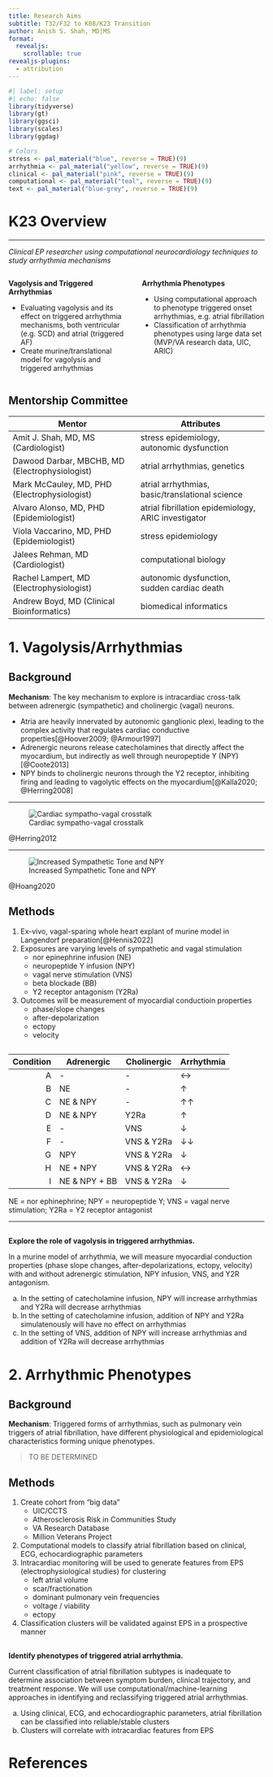 ```yaml
---
title: Research Aims
subtitle: T32/F32 to K08/K23 Transition 
author: Anish S. Shah, MD|MS
format: 
  revealjs:
    scrollable: true
revealjs-plugins:
  - attribution
---
```


```r
#| label: setup
#| echo: false
library(tidyverse)
library(gt)
library(ggsci)
library(scales)
library(ggdag)

# Colors
stress <- pal_material("blue", reverse = TRUE)(9)
arrhythmia <- pal_material("yellow", reverse = TRUE)(9)
clinical <- pal_material("pink", reverse = TRUE)(9)
computational <- pal_material("teal", reverse = TRUE)(9)
text <- pal_material("blue-grey", reverse = TRUE)(9)
```

# K23 Overview {.smaller}

---

_Clinical EP researcher using computational neurocardiology techniques to study arrhythmia mechanisms_

:::: {.columns}
::: {.column width="50%"}
__Vagolysis and Triggered Arrhythmias__

- Evaluating vagolysis and its effect on triggered arrhythmia mechanisms, both ventricular (e.g. SCD) and atrial (triggered AF)
- [Create murine/translational model for vagolysis and triggered arrhythmias]{.red}
:::
::: {.column width="50%"}
__Arrhythmia Phenotypes__

- Using computational approach to phenotype triggered onset arrhythmias, e.g. atrial fibrillation
- [Classification of arrhythmia phenotypes using large data set (MVP/VA research data, UIC, ARIC)]{.blue}
:::
::::

## Mentorship Committee {.smaller}

| Mentor | Attributes |
| --- | --- | 
| Amit J. Shah, MD, MS (Cardiologist) | stress epidemiology, autonomic dysfunction |
| Dawood Darbar, MBCHB, MD (Electrophysiologist) | atrial arrhythmias, genetics |
| Mark McCauley, MD, PHD (Electrophysiologist) | atrial arrhythmias, basic/translational science |
| Alvaro Alonso, MD, PHD (Epidemiologist) | atrial fibrillation epidemiology, ARIC investigator | 
| Viola Vaccarino, MD, PHD (Epidemiologist) | stress epidemiology |
| Jalees Rehman, MD (Cardiologist) | computational biology | 
| Rachel Lampert, MD (Electrophysiologist) | autonomic dysfunction, sudden cardiac death |
| Andrew Boyd, MD (Clinical Bioinformatics) | biomedical informatics |

# 1. Vagolysis/Arrhythmias

## Background {.smaller}

__Mechanism__: The key mechanism to explore is intracardiac cross-talk between adrenergic (sympathetic) and cholinergic (vagal) neurons.
	
- Atria are heavily innervated by autonomic ganglionic plexi, leading to the complex activity that regulates cardiac conductive properties[@Hoover2009; @Armour1997] 
- Adrenergic neurons release catecholamines that directly affect the myocardium, but indirectly as well through neuropeptide Y (NPY)[@Coote2013]
- NPY binds to cholinergic neurons through the Y2 receptor, inhibiting firing and leading to vagolytic effects on the myocardium[@Kalla2020; @Herring2008]

---

![Cardiac sympatho-vagal crosstalk](herring-2012-cellular-sympathovagal-crosstalk.png)

::: {.attribution}
@Herring2012
:::
	
---

![Increased Sympathetic Tone and NPY](hoang-2020-npy-blockade.png)

::: {.attribution}
@Hoang2020
:::

## Methods {.smaller}

1. Ex-vivo, vagal-sparing whole heart explant of murine model in Langendorf preparation[@Hennis2022]
1. Exposures are varying levels of sympathetic and vagal stimulation
	- nor epinephrine infusion (NE)
	- neuropeptide Y infusion (NPY)
	- vagal nerve stimulation (VNS)
	- beta blockade (BB)
	- Y2 receptor antagonism (Y2Ra) 
1. Outcomes will be measurement of myocardial conductioin properties
	- phase/slope changes
	- after-depolarization
	- ectopy
	- velocity

## {.smaller}

| Condition | Adrenergic | Cholinergic | Arrhythmia |
| ---:| --- | --- | --- |
| A | - | - | [&harr;]{.grey} |
| B | NE | - | [&uarr;]{.red} |
| C | NE & NPY | - | [&uarr;&uarr;]{.red} |
| D | NE & NPY | Y2Ra | [&uarr;]{.red} |
| E | - | VNS | [&darr;]{.blue} |
| F | - | VNS & Y2Ra | [&darr;&darr;]{.blue} |
| G | NPY | VNS & Y2Ra | [&darr;]{.blue} |
| H | NE + NPY | VNS & Y2Ra | [&harr;]{.grey} |
| I | NE & NPY + BB | VNS & Y2Ra | [&darr;]{.blue} |

::: aside
NE = nor ephinephrine; NPY = neuropeptide Y; VNS = vagal nerve stimulation; Y2Ra = Y2 receptor antagonist
:::

---

## {.smaller}

__Explore the role of vagolysis in triggered arrhythmias.__

In a murine model of arrhythmia, we will measure myocardial conduction properties (phase slope changes, after-depolarizations, ectopy, velocity) with and without adrenergic stimulation, NPY infusion, VNS, and Y2R antagonism.

a. In the setting of catecholamine infusion, NPY will [increase arrhythmias]{.red} and Y2Ra will [decrease arrhythmias]{.blue}
a. In the setting of catecholamine infusion, addition of NPY and Y2Ra simulatenously will have [no effect on arrhythmias]{.grey}
a. In the setting of VNS, addition of NPY will [increase arrhythmias]{.red} and addition of Y2Ra will [decrease arrhythmias]{.blue} 
	
# 2. Arrhythmic Phenotypes

## Background {.smaller}

__Mechanism__: Triggered forms of arrhythmias, such as pulmonary vein triggers of atrial fibrillation, have different physiological and epidemiological characteristics forming unique phenotypes.

> TO BE DETERMINED

## Methods {.smaller}

1. Create cohort from "big data" 
	- UIC/CCTS
	- Atherosclerosis Risk in Communities Study
	- VA Research Database
	- Million Veterans Project
1. Computational models to classify atrial fibrillation based on clinical, ECG, echocardiographic parameters
1. Intracardiac monitoring will be used to generate features from EPS (electrophysiological studies) for clustering
	- left atrial volume
	- scar/fractionation
	- dominant pulmonary vein frequencies
	- voltage / viability
	- ectopy
1. Classification clusters will be validated against EPS in a prospective manner

## {.smaller}

__Identify phenotypes of triggered atrial arrhythmia.__

Current classification of atrial fibrillation subtypes is inadequate to determine association between symptom burden, clinical trajectory, and treatment response. We will use computational/machine-learning approaches in identifying and reclassifying triggered atrial arrhythmias.

a. Using clinical, ECG, and echocardiographic parameters, atrial fibrillation can be [classified into reliable/stable clusters]{.green}
a. Clusters will [correlate with intracardiac features]{.orange} from EPS

# References

## {.smaller}

::: {#refs}
:::
